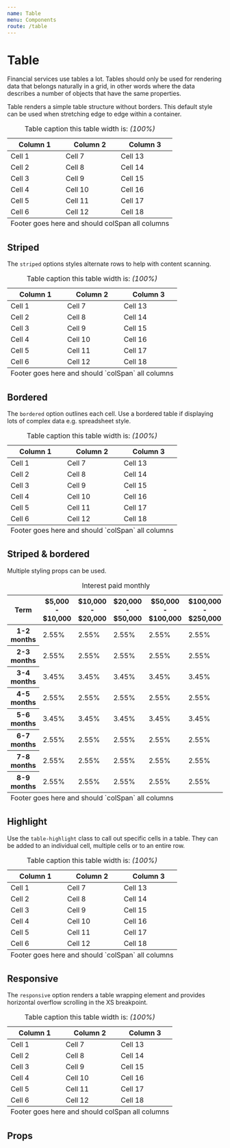 ```yaml
---
name: Table
menu: Components
route: /table
---
```



# Table

Financial services use tables a lot. Tables should only be used for rendering data that belongs naturally in a grid, in other words where the data describes a number of objects that have the same properties.

Table renders a simple table structure without borders. This default style can be used when stretching edge to edge within a container.

<Playground>
	<Table>
		<caption>
			Table caption this table width is: <em>(100%)</em>
		</caption>
		<thead>
			<tr>
				<th scope="col">Column 1</th>
				<th scope="col">Column 2</th>
				<th scope="col">Column 3</th>
			</tr>
		</thead>
		<tbody>
			<tr>
				<td>Cell 1</td>
				<td>Cell 7</td>
				<td>Cell 13</td>
			</tr>
			<tr>
				<td>Cell 2</td>
				<td>Cell 8</td>
				<td>Cell 14</td>
			</tr>
			<tr>
				<td>Cell 3</td>
				<td>Cell 9</td>
				<td>Cell 15</td>
			</tr>
			<tr>
				<td>Cell 4</td>
				<td>Cell 10</td>
				<td>Cell 16</td>
			</tr>
			<tr>
				<td>Cell 5</td>
				<td>Cell 11</td>
				<td>Cell 17</td>
			</tr>
			<tr>
				<td>Cell 6</td>
				<td>Cell 12</td>
				<td>Cell 18</td>
			</tr>
		</tbody>
		<tfoot>
			<tr>
				<td colSpan="3">Footer goes here and should colSpan all columns</td>
			</tr>
		</tfoot>
	</Table>
</Playground>

## Striped

The `striped` options styles alternate rows to help with content scanning.

<Playground>
	<Table striped>
		<caption>
			Table caption this table width is: <em>(100%)</em>
		</caption>
		<thead>
			<tr>
				<th scope="col">Column 1</th>
				<th scope="col">Column 2</th>
				<th scope="col">Column 3</th>
			</tr>
		</thead>
		<tbody>
			<tr>
				<td>Cell 1</td>
				<td>Cell 7</td>
				<td>Cell 13</td>
			</tr>
			<tr>
				<td>Cell 2</td>
				<td>Cell 8</td>
				<td>Cell 14</td>
			</tr>
			<tr>
				<td>Cell 3</td>
				<td>Cell 9</td>
				<td>Cell 15</td>
			</tr>
			<tr>
				<td>Cell 4</td>
				<td>Cell 10</td>
				<td>Cell 16</td>
			</tr>
			<tr>
				<td>Cell 5</td>
				<td>Cell 11</td>
				<td>Cell 17</td>
			</tr>
			<tr>
				<td>Cell 6</td>
				<td>Cell 12</td>
				<td>Cell 18</td>
			</tr>
		</tbody>
		<tfoot>
			<tr>
				<td colSpan="3">Footer goes here and should `colSpan` all columns</td>
			</tr>
		</tfoot>
	</Table>
</Playground>

## Bordered

The `bordered` option outlines each cell. Use a bordered table if displaying lots of complex data e.g. spreadsheet style.

<Playground>
	<Table bordered>
		<caption>
			Table caption this table width is: <em>(100%)</em>
		</caption>
		<thead>
			<tr>
				<th scope="col">Column 1</th>
				<th scope="col">Column 2</th>
				<th scope="col">Column 3</th>
			</tr>
		</thead>
		<tbody>
			<tr>
				<td>Cell 1</td>
				<td>Cell 7</td>
				<td>Cell 13</td>
			</tr>
			<tr>
				<td>Cell 2</td>
				<td>Cell 8</td>
				<td>Cell 14</td>
			</tr>
			<tr>
				<td>Cell 3</td>
				<td>Cell 9</td>
				<td>Cell 15</td>
			</tr>
			<tr>
				<td>Cell 4</td>
				<td>Cell 10</td>
				<td>Cell 16</td>
			</tr>
			<tr>
				<td>Cell 5</td>
				<td>Cell 11</td>
				<td>Cell 17</td>
			</tr>
			<tr>
				<td>Cell 6</td>
				<td>Cell 12</td>
				<td>Cell 18</td>
			</tr>
		</tbody>
		<tfoot>
			<tr>
				<td colSpan="3">Footer goes here and should `colSpan` all columns</td>
			</tr>
		</tfoot>
	</Table>
</Playground>

## Striped & bordered

Multiple styling props can be used.

<Table striped bordered>
	<caption>Interest paid monthly</caption>
	<thead>
		<tr>
			<th scope="col">Term</th>
			<th scope="col">$5,000 - $10,000</th>
			<th scope="col">$10,000 - $20,000</th>
			<th scope="col">$20,000 - $50,000</th>
			<th scope="col">$50,000 - $100,000</th>
			<th scope="col">$100,000 - $250,000</th>
		</tr>
	</thead>
	<tbody>
		<tr>
			<th scope="row">1-2 months</th>
			<td>2.55%</td>
			<td>2.55%</td>
			<td>2.55%</td>
			<td>2.55%</td>
			<td>2.55%</td>
		</tr>
		<tr>
			<th scope="row">2-3 months</th>
			<td>2.55%</td>
			<td>2.55%</td>
			<td>2.55%</td>
			<td>2.55%</td>
			<td>2.55%</td>
		</tr>
		<tr>
			<th scope="row">3-4 months</th>
			<td>3.45%</td>
			<td>3.45%</td>
			<td>3.45%</td>
			<td>3.45%</td>
			<td>3.45%</td>
		</tr>
		<tr>
			<th scope="row">4-5 months</th>
			<td>2.55%</td>
			<td>2.55%</td>
			<td>2.55%</td>
			<td>2.55%</td>
			<td>2.55%</td>
		</tr>
		<tr>
			<th scope="row">5-6 months</th>
			<td>3.45%</td>
			<td>3.45%</td>
			<td>3.45%</td>
			<td>3.45%</td>
			<td>3.45%</td>
		</tr>
		<tr>
			<th scope="row">6-7 months</th>
			<td>2.55%</td>
			<td>2.55%</td>
			<td>2.55%</td>
			<td>2.55%</td>
			<td>2.55%</td>
		</tr>
		<tr>
			<th scope="row">7-8 months</th>
			<td>2.55%</td>
			<td>2.55%</td>
			<td>2.55%</td>
			<td>2.55%</td>
			<td>2.55%</td>
		</tr>
		<tr>
			<th scope="row">8-9 months</th>
			<td>2.55%</td>
			<td>2.55%</td>
			<td>2.55%</td>
			<td>2.55%</td>
			<td>2.55%</td>
		</tr>
	</tbody>
	<tfoot>
		<tr>
			<td colSpan="6">Footer goes here and should `colSpan` all columns</td>
		</tr>
	</tfoot>
</Table>

## Highlight

Use the `table-highlight` class to call out specific cells in a table. They can be added to an individual cell, multiple cells or to an entire row.

<Playground>
	<Table>
		<caption>
			Table caption this table width is: <em>(100%)</em>
		</caption>
		<thead>
			<tr>
				<th scope="col">Column 1</th>
				<th scope="col">Column 2</th>
				<th scope="col">Column 3</th>
			</tr>
		</thead>
		<tbody>
			<tr>
				<td>Cell 1</td>
				<td class="table-highlight">Cell 7</td>
				<td>Cell 13</td>
			</tr>
			<tr>
				<td>Cell 2</td>
				<td>Cell 8</td>
				<td>Cell 14</td>
			</tr>
			<tr class="table-highlight">
				<td>Cell 3</td>
				<td>Cell 9</td>
				<td>Cell 15</td>
			</tr>
			<tr>
				<td>Cell 4</td>
				<td>Cell 10</td>
				<td>Cell 16</td>
			</tr>
			<tr>
				<td>Cell 5</td>
				<td>Cell 11</td>
				<td>Cell 17</td>
			</tr>
			<tr>
				<td>Cell 6</td>
				<td>Cell 12</td>
				<td>Cell 18</td>
			</tr>
		</tbody>
		<tfoot>
			<tr>
				<td colSpan="3">Footer goes here and should `colSpan` all columns</td>
			</tr>
		</tfoot>
	</Table>
</Playground>

## Responsive

The `responsive` option renders a table wrapping element and provides horizontal overflow scrolling in the XS breakpoint.

<Playground>
	<Table responsive>
		<caption>
			Table caption this table width is: <em>(100%)</em>
		</caption>
		<thead>
			<tr>
				<th scope="col">Column 1</th>
				<th scope="col">Column 2</th>
				<th scope="col">Column 3</th>
			</tr>
		</thead>
		<tbody>
			<tr>
				<td>Cell 1</td>
				<td>Cell 7</td>
				<td>Cell 13</td>
			</tr>
			<tr>
				<td>Cell 2</td>
				<td>Cell 8</td>
				<td>Cell 14</td>
			</tr>
			<tr>
				<td>Cell 3</td>
				<td>Cell 9</td>
				<td>Cell 15</td>
			</tr>
			<tr>
				<td>Cell 4</td>
				<td>Cell 10</td>
				<td>Cell 16</td>
			</tr>
			<tr>
				<td>Cell 5</td>
				<td>Cell 11</td>
				<td>Cell 17</td>
			</tr>
			<tr>
				<td>Cell 6</td>
				<td>Cell 12</td>
				<td>Cell 18</td>
			</tr>
		</tbody>
		<tfoot>
			<tr>
				<td colSpan="3">Footer goes here and should colSpan all columns</td>
			</tr>
		</tfoot>
	</Table>
</Playground>

## Props

<PropsTable of={Table} />
